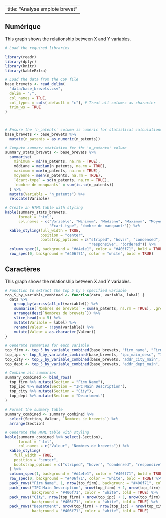 
---
title: "Analyse emploie brevet"
---

<div class="graph-section">
  <h2>Numérique</h2>
  <p>This graph shows the relationship between X and Y variables.</p>

```{r, echo=FALSE, warning=FALSE, message=FALSE}
# Load the required libraries

library(readr)
library(dplyr)
library(knitr)
library(kableExtra)

# Load the data from the CSV file
base_brevets <- read_delim(
  "data/base_brevets.csv",
  delim = ";",
  col_names = TRUE,
  col_types = cols(.default = "c"), # Treat all columns as character
  trim_ws = TRUE
)



# Ensure the 'n_patents' column is numeric for statistical calculations
base_brevets <- base_brevets %>%
  mutate(n_patents = as.numeric(n_patents))

# Compute summary statistics for the 'n_patents' column
summary_stats_brevets <- base_brevets %>%
  summarise(
    minimum = min(n_patents, na.rm = TRUE),
    médiane = median(n_patents, na.rm = TRUE),
    maximum = max(n_patents, na.rm = TRUE),
    moyenne = mean(n_patents, na.rm = TRUE),
    `écart-type` = sd(n_patents, na.rm = TRUE),
    `nombre de manquants` = sum(is.na(n_patents))
  ) %>%
  mutate(Variable = "n_patents") %>%
  relocate(Variable)

# Create an HTML table with styling
kable(summary_stats_brevets, 
      format = "html", 
      col.names = c("Variable", "Minimum", "Médiane", "Maximum", "Moyenne", 
                    "Écart-type", "Nombre de manquants")) %>%
  kable_styling(full_width = TRUE, 
                position = "center", 
                bootstrap_options = c("striped", "hover", "condensed", 
                                      "responsive", "bordered")) %>%
  column_spec(1, background = "#d4e1e1", color = "#406f71", bold = TRUE) %>%
  row_spec(0, background = "#406f71", color = "white", bold = TRUE)

```
</div> 



<div class="graph-section">
  <h2>Caractères </h2>
  <p>This graph shows the relationship between X and Y variables.</p>
```{r,echo=FALSE, warning=FALSE, message=FALSE}
# Function to extract the top 5 by a specified variable
top_5_by_variable_combined <- function(data, variable, label) {
  data %>%
    group_by(across(all_of(variable))) %>%
    summarise(`Nombres de brevets` = sum(n_patents, na.rm = TRUE), .groups = "drop") %>%
    arrange(desc(`Nombres de brevets`)) %>%
    slice_head(n = 5) %>%
    mutate(Variable = label) %>%
    rename(Valeur = !!sym(variable)) %>%
    mutate(Valeur = as.character(Valeur))
}

# Generate summaries for each variable
top_firm <- top_5_by_variable_combined(base_brevets, "firm_name", "Firm Name")
top_ipc <- top_5_by_variable_combined(base_brevets, "ipc_main_desc", "IPC Main Description")
top_city <- top_5_by_variable_combined(base_brevets, "addr_city_main", "City")
top_dept <- top_5_by_variable_combined(base_brevets, "addr_dept_main", "Department")

# Combine all summaries
summary_combined <- bind_rows(
  top_firm %>% mutate(Section = "Firm Name"),
  top_ipc %>% mutate(Section = "IPC Main Description"),
  top_city %>% mutate(Section = "City"),
  top_dept %>% mutate(Section = "Department")
)

# Format the summary table
summary_combined <- summary_combined %>%
  select(Section, Valeur, `Nombres de brevets`) %>%
  arrange(Section)

# Generate the HTML table with styling
kable(summary_combined %>% select(-Section),
      format = "html",
      col.names = c("Valeur", "Nombres de brevets")) %>%
  kable_styling(
    full_width = TRUE,
    position = "center",
    bootstrap_options = c("striped", "hover", "condensed", "responsive", "bordered")
  ) %>%
  column_spec(1, background = "#d4e1e1", color = "#406f71", bold = TRUE) %>%
  row_spec(0, background = "#406f71", color = "white", bold = TRUE) %>%
  pack_rows("Firm Name", 1, nrow(top_firm), background = "#406f71", color = "white", bold = TRUE) %>%
  pack_rows("IPC Main Description", nrow(top_firm) + 1, nrow(top_firm) + nrow(top_ipc),
            background = "#406f71", color = "white", bold = TRUE) %>%
  pack_rows("City", nrow(top_firm) + nrow(top_ipc) + 1, nrow(top_firm) + nrow(top_ipc) + nrow(top_city),
            background = "#406f71", color = "white", bold = TRUE) %>%
  pack_rows("Department", nrow(top_firm) + nrow(top_ipc) + nrow(top_city) + 1, nrow(summary_combined),
            background = "#406f71", color = "white", bold = TRUE)
```

</div> 

